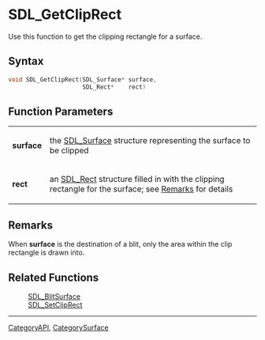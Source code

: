 
= SDL_GetClipRect =
Use this function to get the clipping rectangle for a surface.


== Syntax ==
<syntaxhighlight lang='c++'>
void SDL_GetClipRect(SDL_Surface* surface,
                     SDL_Rect*    rect)
</syntaxhighlight>

== Function Parameters ==
{|
|'''surface'''
|the [[SDL_Surface]] structure representing the surface to be clipped
|-
|'''rect'''
|an [[SDL_Rect]] structure filled in with the clipping rectangle for the surface; see [[#Remarks|Remarks]] for details
|}

== Remarks ==
When '''surface''' is the destination of a blit, only the area within the clip rectangle is drawn into.


== Related Functions ==
:[[SDL_BlitSurface]]
:[[SDL_SetClipRect]]

----
[[CategoryAPI]], [[CategorySurface]]
